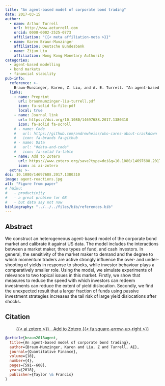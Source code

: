 ```yaml
---
title: "An agent-based model of corporate bond trading"
date: 2017-03-15
author:
  - name: Arthur Turrell
    url: http://www.aeturrell.com
    orcid: 0000-0002-2525-0773
    affiliation: "{{< meta affiliation-meta >}}"
  - name: Karen Braun-Munzinger
    affiliation: Deutsche Bundesbank
  - name: Zijun Liu
    affiliation: Hong Kong Monetary Authority
categories: 
  - agent-based modelling
  - bond markets
  - financial stability
pub-info:
  reference: >-
    Braun-Munzinger, Karen, Z. Liu, and A. E. Turrell. "An agent-based model of corporate bond trading." <i>Quantitative Finance</i> 18, no. 4 (2018): 591-608. doi: <a href="https://doi.org/10.1080/14697688.2017.1380310"><code>10.1080/14697688.2017.1380310</code></a>
  links:
    - name: Preprint
      url: braunmunzinger-liu-turrell.pdf
      icon: fa-solid fa-file-pdf
      local: true
    - name: Journal link
      url: https://doi.org/10.1080/14697688.2017.1380310
      icon: fa-solid fa-scroll
    # - name: Code
    #   url: https://github.com/andrewheiss/who-cares-about-crackdown
    #   icon: fa-brands fa-github
    # - name: Data
    #   url: "#data-and-code"
    #   icon: fa-solid fa-table
    - name: Add to Zotero
      url: https://www.zotero.org/save?type=doi&q=10.1080/14697688.2017.1380310
      icon: ai ai-zotero
  extra: >-
doi: 10.1080/14697688.2017.1380310
image: agent-reactions.jpg
alt: "Figure from paper"
# haiku:
#   - productivity
#   - a great problem for GB
#   - but data say not now
bibliography: "../../../files/bib/references.bib"
---
```


<!-- ![](mismatch_img.png){fig-align="center" width=80%} -->

<!-- ## Important links

- [Working paper / preprint](LabourEconomics2021OccupationalMismatch.pdf)
- [Published paper](https://doi.org/10.1016/j.labeco.2021.102013) -->

## Abstract

We construct an heterogeneous agent-based model of the corporate bond market and calibrate it against US data. The model includes the interactions between a market maker, three types of fund, and cash investors. In general, the sensitivity of the market maker to demand and the degree to which momentum traders are active strongly influence the over- and under-shooting of yields in response to shocks, while investor behaviour plays a comparatively smaller role. Using the model, we simulate experiments of relevance to two topical issues in this market. Firstly, we show that measures to reduce the speed with which investors can redeem investments can reduce the extent of yield dislocation. Secondly, we find the unexpected result that a larger fraction of funds using passive investment strategies increases the tail risk of large yield dislocations after shocks.

## Citation

<p class="buttons" style="text-align:center;">
<a class="btn btn-danger" target="_blank" href="https://www.zotero.org/save?type=doi&q=10.1080/14697688.2017.1380310">{{< ai zotero >}}&emsp;Add to Zotero {{< fa square-arrow-up-right >}}</a>
</p>

```bibtex
@article{braun2018agent,
  title={An agent-based model of corporate bond trading},
  author={Braun-Munzinger, Karen and Liu, Z and Turrell, AE},
  journal={Quantitative Finance},
  volume={18},
  number={4},
  pages={591--608},
  year={2018},
  publisher={Taylor \& Francis}
}
```

